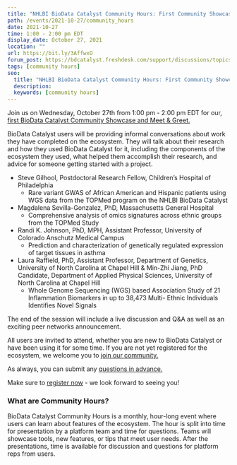 ```yaml
---
title: "NHLBI BioData Catalyst Community Hours: First Community Showcase and Meet & greet"
path: /events/2021-10-27/community_hours
date: 2021-10-27
time: 1:00 - 2:00 pm EDT
display_date: October 27, 2021
location: ""
url: https://bit.ly/3AffwxO
forum_post: https://bdcatalyst.freshdesk.com/support/discussions/topics/60000406677
tags: [community hours]
seo:
  title: "NHLBI BioData Catalyst Community Hours: First Community Showcase and Meet & greet"
  description:
  keywords: [community hours]
---
```


Join us on Wednesday, October 27th from 1:00 pm - 2:00 pm EDT for our, [first BioData Catalyst Community Showcase and Meet & Greet.](https://bit.ly/3AffwxO)

BioData Catalyst users will be providing informal conversations about work they have completed on the ecosystem. They will talk about their research and how they used BioData Catalyst for it, including the components of the ecosystem they used, what helped them accomplish their research, and advice for someone getting started with a project. 

* Steve Gilhool, Postdoctoral Research Fellow, Children’s Hospital of Philadelphia
    - Rare variant GWAS of African American and Hispanic patients using WGS data from the TOPMed program on the NHLBI BioData Catalyst
* Magdalena Sevilla-Gonzalez, PhD, Massachusetts General Hospital
    - Comprehensive analysis of omics signatures across ethnic groups from the TOPMed Study
* Randi K. Johnson, PhD, MPH, Assistant Professor, University of Colorado Anschutz Medical Campus
    - Prediction and characterization of genetically regulated expression of target tissues in asthma
* Laura Raffield, PhD, Assistant Professor, Department of Genetics, University of North Carolina at Chapel Hill & Min-Zhi Jiang, PhD Candidate, Department of Applied Physical Sciences, University of North Carolina at Chapel Hill
    - Whole Genome Sequencing (WGS) based Association Study of 21 Inflammation Biomarkers in up to 38,473 Multi- Ethnic Individuals Identifies Novel Signals

The end of the session will include a live discussion and Q&A as well as an exciting peer networks announcement.

All users are invited to attend, whether you are new to BioData Catalyst or have been using it for some time. If you are not yet registered for the ecosystem, we welcome you to [join our community.](/join-bdc)

As always, you can submit any [questions in advance.](https://forms.gle/GAtikZ7puRNfuMZFA) 

Make sure to [register now](https://bit.ly/3AffwxO) - we look forward to seeing you!

### What are Community Hours?

BioData Catalyst Community Hours is a monthly, hour-long event where users can learn about features of the ecosystem. The hour is split into time for presentation by a platform team and time for questions. Teams will showcase tools, new features, or tips that meet user needs. After the presentations, time is available for discussion and questions for platform reps from users.
